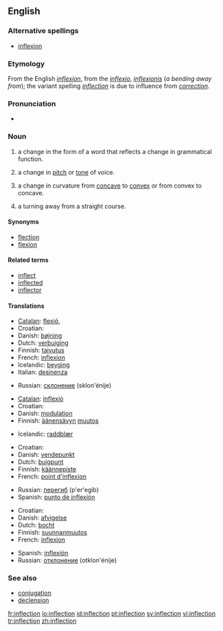 {{selfref|For inflection templates, see [[Wiktionary:Inflection templates]].}}
==English==
{{wikipedia}}

===Alternative spellings===
*[[inflexion]]

===Etymology===
From the English ''[[inflexion]]'', from the {{L.}} ''[[inflexio]]'', ''[[inflexionis]]'' (''a bending away from''); the variant spelling ''[[inflection]]'' is due to influence from ''[[correction]]''.

===Pronunciation===
*{{audio|en-us-inflection.ogg|Audio (US)}}

===Noun===
{{en-noun|s|-}}

# {{grammar}} a change in the form of a word that reflects a change in grammatical function.
# a change in [[pitch]] or [[tone]] of voice.
# {{context|math}} a change in curvature from [[concave]] to [[convex]] or from convex to concave.
# a turning away from a straight course.

====Synonyms====
*[[flection]]
*[[flexion]]

====Related terms====
*[[inflect]]
*[[inflected]]
*[[inflector]]

====Translations====
{{trans-top|a change in the form of a word that reflects a change in grammatical function}}
*[[Catalan]]: [[flexió]], {{f}}
*Croatian: {{t|hr|fleksija|f}}
*Danish: [[bøjning]]
*Dutch: [[verbuiging]] {{f}}
*Finnish: [[taivutus]]
*French: [[inflexion]]
*Icelandic: [[beyging]] {{f}}
*Italian: [[desinenza]] {{f}}
{{trans-mid}}
*Russian: [[склонение]] (sklon'énije) {{n}}
{{trans-bottom}}

{{trans-top|a change in pitch or tone of voice}}
*[[Catalan]]: [[inflexió]] {{f}}
*Croatian: {{t|hr|infleksija|f}}
*Danish: [[modulation]]
*Finnish: [[äänensävy|äänensävyn]] [[muutos]]
{{trans-mid}}
*Icelandic: [[raddblær]] {{m}}
{{trans-bottom}}

{{trans-top|a change in curvature from concave to convex or from convex to concave}}
*Croatian: {{t|hr|infleksija|f}}
*Danish: [[vendepunkt]]
*Dutch: [[buigpunt]] {{n}}
*Finnish: [[käännepiste]]
*French: [[point d'inflexion]]
{{trans-mid}}
*Russian: [[перегиб]] (p'er'egíb) {{n}}
*Spanish: [[punto de inflexión]]
{{trans-bottom}}

{{trans-top|a turning away from a straight course}}
*Croatian: {{t|hr|otklon|m}}
*Danish: [[afvigelse]]
*Dutch: [[bocht]]
*Finnish: [[suunnanmuutos]]
*French: [[inflexion]]
{{trans-mid}}
*Spanish: [[inflexión]]
*Russian: [[отклонение]] (otklon'énije) {{n}}
{{trans-bottom}}

===See also===
*[[conjugation]]
*[[declension]]

[[fr:inflection]]
[[io:inflection]]
[[id:inflection]]
[[pt:inflection]]
[[sv:inflection]]
[[vi:inflection]]
[[tr:inflection]]
[[zh:inflection]]